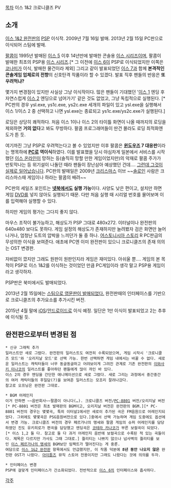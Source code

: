 [[목차]]
{{{#!html
<iframe width="560" height="315" src="//www.youtube.com/embed/hsQvkWjhq7k" frameborder="0" allowfullscreen></iframe>
}}}
이스 1&2 크로니클즈 PV

== 소개 ==
[[이스 1&2 완전판]]의 [[PSP]] 이식작. 2009년 7월 16일 발매. 2013년 2월 15일 PC판으로 이식되어 스팀에 발매.

[[팔콤]]이 1995년 발매된 [[이스 5]] 이후 14년만에 발매한 콘솔용 [[이스 시리즈]]이며, 팔콤이 발매한 최초의 PSP용 [[이스 시리즈]].[* 그 이전에 [[이스 6]]이 PSP로 이식되었지만 이쪽은[[코나미]]가 이식, 발매한 물건이라 제외] 그리고 같이 발표되었던 [[이스 7]]과 함께 '''본격적인 콘솔게임 업체로의 전향'''의 신호탄격 작품이라 할 수 있겠다. 발표 직후 팬들의 반응은 '''또 우려먹냐?'''

몇가지 변경점이 있지만 사실상 그냥 이식작이다. 많은 팬들이 기대했던 '[[이스 1]] 엔딩 후 자연스럽게 [[이스 2]] 엔딩으로 넘어가기' 같은 것도 없었고, 그냥 독립적으로 실행된다. [* PC판의 경우 ysl.exe, ys1c.exe, ys2c.exe 세개의 파일이 있고 ysl.exe을 실행해서 이스 1/이스 2 중 선택하고 나면 ysl.exe는 종료되고 ys1c.exe/ys2c.exe가 실행된다.]

로딩은 상당히 쾌적하다. 처음 이스 1이나 이스 2의 타이틀 화면이 나올 때까지의 로딩을 제외하면 '''거의 없다'''고 봐도 무방하다. 팔콤 프로그래머들이 딴건 몰라도 로딩 최적화엔 도가 튼 듯.

여기까진 그냥 PSP로 우려먹는다고 볼 수 있었지만 이후 팔콤은 '''[[윈도우즈]] 7 대응판'''이라는 명목하에 '''[[PC]]로 역이식'''하였다. 이를 발표했을 당시 야심차게 일본에서 서비스를 시작했던 [[이스 온라인]]이 망하는 등(솔직히 망할 만한 게임이었지만)의 악재로 팔콤 주가가 반토막나는 등 위기설이 나돌던 때라 팬들이 장난삼아 예상했던 건데…. [[그런데 그것이 실제로 일어났습니다]]. PC판의 발매일은 2009년 [[크리스마스]] 이브 ~~[[솔로]]인 사람은 크리스마스때 게임이나 하라는 팔콤의 배려~~

PC판의 세일즈 포인트는 '''[[넷북]]에서도 실행 가능'''이다. 사양도 낮은 편이고, 설치만 하면 게임 [[DVD]]를 넣지 않아도 실행되기 때문. 다만 처음 실행 때 시리얼 번호를 물어보며 이를 입력해야 실행할 수 있다.

하지만 게임의 평가는 그다지 좋지 않다.

마우스 조작이 불가능하고, 해상도가 PSP 그대로 480x272. 이터널이나 완전판의 640x480 보다도 못하다. 게임 설정의 해상도가 존재하지만 늘려봤자 검은 화면만 늘어나거나, 엄청난 도트의 압박을 느끼던가 둘 중 하나. [[어스토니시아 스토리]] R PC판급의 무성의한 이식을 보여준다. 애초에 PC엔 이미 완전판이 있으니 크로니클즈의 존재 의의는 OST 변경판.

자비없이 깠지만 그래도 원판이 원판인지라 게임은 재미있다. 아쉬울 뿐…. 게임의 본 목적이 PSP로 이스 1&2를 이식하는 것이었던 만큼 PC게임이라 생각 말고 PSP용 게임이라고 생각하자.

PSP판은 북미에서도 발매되었다.

2013년 2월 15일에는 [http://store.steampowered.com/app/223810/ 스팀으로 영문판이 발매되었다.] 완전판때의 인터페이스를 기반으로 크로니클즈의 추가요소를 추가시킨 버전.

2015년 4월 말에 [[iOS]]/[[안드로이드]]로 이식 예정. 일단은 1만 이식이 발표되었고 2는 추후에 이식될 듯.

== 완전판으로부터 변경된 점 ==
 * 신규 그래픽 추가
 일러스트만 새로 그렸다. 완전판의 일러스트도 여전히 수록되었으며, 게임 시작시 '크로니클즈 모드'와 '오리지날 모드'로 선택 가능. 한번 선택하면 게임 내에서는 바꿀 수 없다. 새로운 일러스트는 캐릭터들이 너무 동글동글하고 어려보이게 그려진 관계로 기존 완전판의 [[이와사키 미나코]]의 일러스트를 좋아하던 팬들에게 많이 까인 바 있다.
 이스 2의 경우 엔딩을 간단한 애니메이션으로 새로 그렸다. 새로 그리는 과정에서 중간중간의 여러 캐릭터들의 후일담(?)을 보여준 일러스트는 모조리 잘려나갔다.
 참고로 오프닝은 완전판 그대로.

 * BGM 어레인지
 이거 안하면 ~~음반회사~~팔콤이 아니다(…). 크로니클즈 버전/[[PC-8801]] 버전/오리지날 버전[* PC-8801 버전은 최초 발매판의 BGM이고, 오리지날 버전은 완전판의 BGM.][* PC-8801 버전의 경우는 몇몇곡, 특히 이터널1에서만 새로이 추가된 곡은 FM음원으로 어레인지되었다. 그외에도 몇몇곡은 PSG음원버전으로 있다.]중에서 선택 가능하며 게임 도중에도 옵션에서 변경 가능. 크로니클즈 버전의 경우 페르가나의 맹세와 팔콤 게임의 슈퍼 어레인지를 담당하였던 진도 유키히로가 편곡을 담당했고 엔딩곡은 [[코테라 카나코]]가 부른 보컬곡이 되었다.[* 이스 1,2 둘 다. 참고로 둘 다 과거 어레인지 음반에 보컬곡으로 수록된 적 있는 곡들이다. 제목은 다르지만 가사도 그때 그대로.] 퀄리티는 나쁘지 않으나 넘사벽의 퀄리티를 보인 [[이스 페르가나의 맹세]]의 BGM보단 임팩트가 떨어진다는 게 중론.
 여담으로 [[이스 1&2 완전판]] 항목에서도 언급했지만, 이 작품 덕분에 '''8년 동안 나오지 않은''' 완전판 OST가 나왔다. [[아이튠즈]] 뮤직 스토어 전용이지만 그래도 나왔다는 것에 의의를 두자.

 * 인터페이스 변경
 PSP에 걸맞게 인터페이스가 간소화되었다. 전반적으로 [[이스 6]]의 인터페이스와 흡사하다.

[[각주]]
